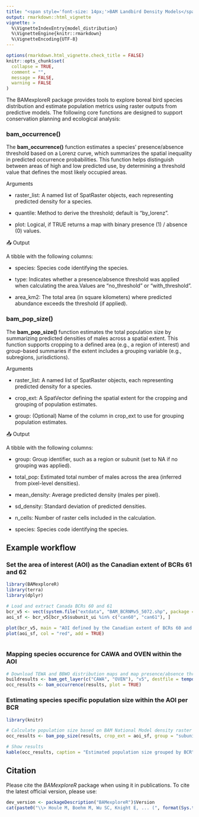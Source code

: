 ```yaml
---
title: "<span style='font-size: 14px;'>BAM Landbird Density Models</span><br><strong>Mapping Species Occurrence and Density</strong>"
output: rmarkdown::html_vignette
vignette: >
  %\VignetteIndexEntry{model_distribution}
  %\VignetteEngine{knitr::rmarkdown}
  %\VignetteEncoding{UTF-8}
---
```



```r
options(rmarkdown.html_vignette.check_title = FALSE)
knitr::opts_chunk$set(
  collapse = TRUE,
  comment = "",
  message = FALSE,
  warning = FALSE
)
```


The BAMexploreR package provides tools to explore boreal bird species distribution and estimate population metrics using raster outputs from predictive models. The following core functions are designed to support conservation planning and ecological analysis:


### bam_occurrence()

The **bam_occurrence()** function estimates a species' presence/absence threshold based on a Lorenz curve, which summarizes the spatial inequality in predicted occurrence probabilities. This function helps distinguish between areas of high and low predicted use, by determining a threshold value that defines the most likely occupied areas.

Arguments

- raster_list: A named list of SpatRaster objects, each representing predicted density for a species.

- quantile: Method to derive the threshold; default is "by_lorenz".

- plot: Logical, if TRUE returns a map with binary presence (1) / absence (0) values.

📤 Output

A tibble with the following columns:

- species: Species code identifying the species.

- type: Indicates whether a presence/absence threshold was applied when calculating the area.Values are "no_threshold" or "with_threshold".

- area_km2: The total area (in square kilometers) where predicted abundance exceeds the threshold (if applied).


### bam_pop_size()

The **bam_pop_size()** function estimates the total population size by summarizing predicted densities of males across a spatial extent. This function supports cropping to a defined area (e.g., a region of interest) and group-based summaries if the extent includes a grouping variable (e.g., subregions, jurisdictions).

Arguments

- raster_list: A named list of SpatRaster objects, each representing predicted density for a species.

- crop_ext: A SpatVector defining the spatial extent for the cropping and grouping of population estimates.

- group: (Optional) Name of the column in crop_ext to use for grouping population estimates.

📤 Output

A tibble with the following columns:

- group: Group identifier, such as a region or subunit (set to NA if no grouping was applied).

- total_pop: Estimated total number of males across the area (inferred from pixel-level densities).

- mean_density: Average predicted density (males per pixel).

- sd_density: Standard deviation of predicted densities.

- n_cells: Number of raster cells included in the calculation.

- species: Species code identifying the species.



## Example workflow

### Set  the area of interest (AOI) as the Canadian extent of BCRs 61 and 62 

```r
library(BAMexploreR)
library(terra)
library(dplyr)

# Load and extract Canada BCRs 60 and 61
bcr_v5 <- vect(system.file("extdata", "BAM_BCRNMv5_5072.shp", package = "BAMexploreR"))
aoi_sf <- bcr_v5[bcr_v5$subunit_ui %in% c("can60", "can61"), ]

plot(bcr_v5, main = "AOI defined by the Canadian extent of BCRs 60 and 61")
plot(aoi_sf, col = "red", add = TRUE)
 

```

### Mapping species occurence for CAWA and OVEN within the AOI


```r
# Download TEWA and BBWO distribution maps and map presence/absence through the aoi 
buildresults <- bam_get_layer(c("CAWA", "OVEN"), "v5", destfile = tempdir(), crop_ext = aoi_sf, year = "2010")
occ_results <- bam_occurrence(results, plot = TRUE)

```


### Estimating species specific population size within the AOI per BCR


```r
library(knitr)

# Calculate population size based on BAM National Model density raster
occ_results <- bam_pop_size(results, crop_ext = aoi_sf, group = "subunit_ui")

# Show results
kable(occ_results, caption = "Estimated population size grouped by BCR")
```

## Citation

Please cite the _BAMexploreR_ package when using it in publications. To cite the latest official version, please use:


```r
dev_version <- packageDescription("BAMexploreR")$Version
cat(paste0("\\> Houle M, Boehm M, Wu SC, Knight E, ... (", format(Sys.time(), "%Y"),"). BAMexploreR: Evaluating boreal birds density in Canada using R. R package version ", dev_version, ". Available at https://github.com/borealbirds/BAMexploreR\n"))
```



